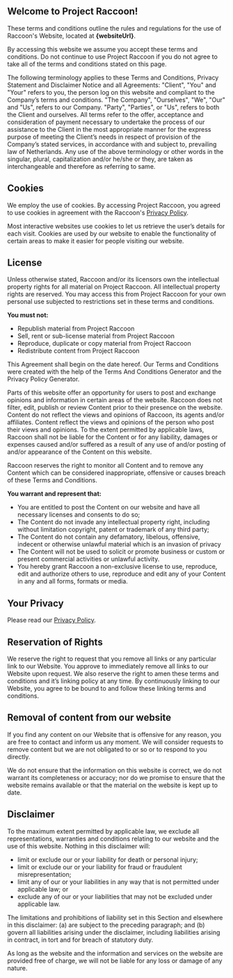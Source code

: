 ## Welcome to Project Raccoon!

These terms and conditions outline the rules and regulations for the use of
Raccoon's Website, located at <strong>{websiteUrl}</strong>.

By accessing this website we assume you accept these terms and conditions. Do
not continue to use Project Raccoon if you do not agree to take all of the terms
and conditions stated on this page.

The following terminology applies to these Terms and Conditions, Privacy
Statement and Disclaimer Notice and all Agreements: "Client", "You" and "Your"
refers to you, the person log on this website and compliant to the Company’s
terms and conditions. "The Company", "Ourselves", "We", "Our" and "Us", refers
to our Company. "Party", "Parties", or "Us", refers to both the Client and
ourselves. All terms refer to the offer, acceptance and consideration of payment
necessary to undertake the process of our assistance to the Client in the most
appropriate manner for the express purpose of meeting the Client’s needs in
respect of provision of the Company’s stated services, in accordance with and
subject to, prevailing law of Netherlands. Any use of the above terminology or
other words in the singular, plural, capitalization and/or he/she or they, are
taken as interchangeable and therefore as referring to same.

## Cookies

We employ the use of cookies. By accessing Project Raccoon, you agreed to use
cookies in agreement with the Raccoon's [Privacy Policy](/privacy).

Most interactive websites use cookies to let us retrieve the user’s details for
each visit. Cookies are used by our website to enable the functionality of
certain areas to make it easier for people visiting our website.

## License

Unless otherwise stated, Raccoon and/or its licensors own the intellectual
property rights for all material on Project Raccoon. All intellectual property
rights are reserved. You may access this from Project Raccoon for your own
personal use subjected to restrictions set in these terms and conditions.

**You must not:**

- Republish material from Project Raccoon
- Sell, rent or sub-license material from Project Raccoon
- Reproduce, duplicate or copy material from Project Raccoon
- Redistribute content from Project Raccoon

This Agreement shall begin on the date hereof. Our Terms and Conditions were
created with the help of the Terms And Conditions Generator and the Privacy
Policy Generator.

Parts of this website offer an opportunity for users to post and exchange
opinions and information in certain areas of the website. Raccoon does not
filter, edit, publish or review Content prior to their presence on the website.
Content do not reflect the views and opinions of Raccoon, its agents and/or
affiliates. Content reflect the views and opinions of the person who post their
views and opinions. To the extent permitted by applicable laws, Raccoon shall
not be liable for the Content or for any liability, damages or expenses caused
and/or suffered as a result of any use of and/or posting of and/or appearance of
the Content on this website.

Raccoon reserves the right to monitor all Content and to remove any Content
which can be considered inappropriate, offensive or causes breach of these Terms
and Conditions.

**You warrant and represent that:**

- You are entitled to post the Content on our website and have all necessary
  licenses and consents to do so;
- The Content do not invade any intellectual property right, including without
  limitation copyright, patent or trademark of any third party;
- The Content do not contain any defamatory, libelous, offensive, indecent or
  otherwise unlawful material which is an invasion of privacy
- The Content will not be used to solicit or promote business or custom or
  present commercial activities or unlawful activity.
- You hereby grant Raccoon a non-exclusive license to use, reproduce, edit
  and authorize others to use, reproduce and edit any of your Content in any and
  all forms, formats or media.

## Your Privacy

Please read our [Privacy Policy](/privacy).

## Reservation of Rights

We reserve the right to request that you remove all links or any particular link
to our Website. You approve to immediately remove all links to our Website upon
request. We also reserve the right to amen these terms and conditions and it’s
linking policy at any time. By continuously linking to our Website, you agree to
be bound to and follow these linking terms and conditions.

## Removal of content from our website

If you find any content on our Website that is offensive for any reason, you are
free to contact and inform us any moment. We will consider requests to remove
content but we are not obligated to or so or to respond to you directly.

We do not ensure that the information on this website is correct, we do not
warrant its completeness or accuracy; nor do we promise to ensure that the
website remains available or that the material on the website is kept up to
date.

## Disclaimer

To the maximum extent permitted by applicable law, we exclude all
representations, warranties and conditions relating to our website and the use
of this website. Nothing in this disclaimer will:

- limit or exclude our or your liability for death or personal injury;
- limit or exclude our or your liability for fraud or fraudulent
  misrepresentation;
- limit any of our or your liabilities in any way that is not permitted under
  applicable law; or
- exclude any of our or your liabilities that may not be excluded under
  applicable law.

The limitations and prohibitions of liability set in this Section and elsewhere
in this disclaimer: (a) are subject to the preceding paragraph; and (b) govern
all liabilities arising under the disclaimer, including liabilities arising in
contract, in tort and for breach of statutory duty.

As long as the website and the information and services on the website are
provided free of charge, we will not be liable for any loss or damage of any
nature.
